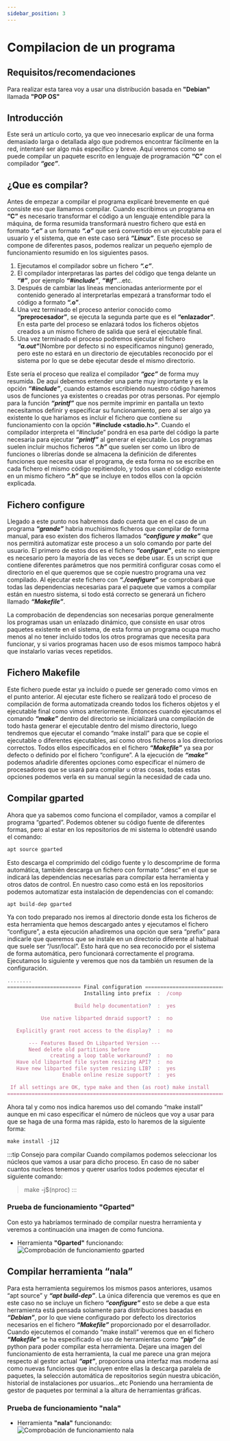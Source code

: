 ```yaml
---
sidebar_position: 3
---
```


# Compilacion de un programa

## Requisitos/recomendaciones

Para realizar esta tarea voy a usar una distribución basada en **"Debian"** llamada **"POP OS"**

## Introducción

Este será un artículo corto, ya que veo innecesario explicar de una forma demasiado larga o detallada algo que podremos encontrar fácilmente en la red, intentaré ser algo más específico y breve. Aquí veremos como se puede compilar un paquete escrito en lenguaje de programación **“C”** con el compilador ***“gcc”***.

## ¿Que es compilar?

Antes de empezar a compilar el programa explicaré brevemente en qué consiste eso que llamamos compilar. Cuando escribimos un programa en **“C”** es necesario transformar el código a un lenguaje entendible para la máquina, de forma resumida transformará nuestro fichero que está en formato ***“.c”*** a un formato ***“.o”*** que será convertido en un ejecutable para el usuario y el sistema, que en este caso será ***“Linux”***. Este proceso se compone de diferentes pasos, podemos realizar un pequeño ejemplo de funcionamiento resumido en los siguientes pasos.

1. Ejecutamos el compilador sobre un fichero ***“.c”***.
2. El compilador interpretaras las partes del código que tenga delante un **“#”**, por ejemplo ***“#include”***, ***“#if”***...etc.
3. Después de cambiar las líneas mencionadas anteriormente por el contenido generado al interpretarlas empezará a transformar todo el código a formato **“.o”**.
4. Una vez terminado el proceso anterior conocido como **“preprocesador”**, se ejecuta la segunda parte que es el **“enlazador”**. En esta parte del proceso se enlazará todos los ficheros objetos creados a un mismo fichero de salida que será el ejecutable final.
5. Una vez terminado el proceso podremos ejecutar el fichero ***“a.out”***(Nombre por defecto si no especificamos ninguno) generado, pero este no estará en un directorio de ejecutables reconocido por el sistema por lo que se debe ejecutar desde el mismo directorio.

Este sería el proceso que realiza el compilador ***“gcc”*** de forma muy resumida. De aquí debemos entender una parte muy importante y es la opción ***“#include”***, cuando estamos escribiendo nuestro código haremos usos de funciones ya existentes o creadas por otras personas. Por ejemplo para la función ***“printf”*** que nos permite imprimir en pantalla un texto necesitamos definir y especificar su funcionamiento, pero al ser algo ya existente lo que haríamos es incluir el fichero que contiene su funcionamiento con la opción **"#include <stadio.h\>"**. Cuando el compilador interpreta el “#include” pondrá en esa parte del código la parte necesaria para ejecutar ***“printf”*** al generar el ejecutable. Los programas suelen incluir muchos ficheros ***“.h”*** que suelen ser como un libro de funciones o librerías donde se almacena la definición de diferentes funciones que necesita usar el programa, de esta forma no se escribe en cada fichero el mismo código repitiendolo, y todos usan el código existente en un mismo fichero ***“.h”*** que se incluye en todos ellos con la opción explicada.

## Fichero configure

Llegado a este punto nos habremos dado cuenta que en el caso de un programa ***“grande”*** habria muchisimos ficheros que compilar de forma manual, para eso existen dos ficheros llamados ***“configure y make”*** que nos permitirá automatizar este proceso a un solo comando por parte del usuario.
El primero de estos dos es el fichero ***“configure”***, este no siempre es necesario pero la mayoría de las veces se debe usar. Es un script que contiene diferentes parámetros que nos permitirá configurar cosas como el directorio en el que queremos que se copie nuestro programa una vez compilado. Al ejecutar este fichero con ***“./configure”*** se comprobará que todas las dependencias necesarias para el paquete que vamos a compilar están en nuestro sistema, si todo está correcto se generará un fichero llamado ***“Makefile”***. 

La comprobación de dependencias son necesarias porque generalmente los programas usan un enlazado dinámico, que consiste en usar otros paquetes existente en el sistema, de esta forma un programa ocupa mucho menos al no tener incluido todos los otros programas que necesita para funcionar, y si varios programas hacen uso de esos mismos tampoco habrá que instalarlo varias veces repetidos.

## Fichero Makefile

Este fichero puede estar ya incluido o puede ser generado como vimos en el punto anterior. Al ejecutar este fichero se realizará todo el proceso de compilación de forma automatizada creando todos los ficheros objetos y el ejecutable final como vimos anteriormente. Entonces cuando ejecutamos el comando ***“make”*** dentro del directorio se inicializará una compilación de todo hasta generar el ejecutable dentro del mismo directorio, luego tendremos que ejecutar el comando “make install” para que se copie el ejecutable o diferentes ejecutables, así como otros ficheros a los directorios correctos. Todos ellos especificados en el fichero ***“Makefile”*** ya sea por defecto o definido por el fichero “configure”. A la ejecución de ***“make”*** podemos añadirle diferentes opciones como especificar el número de procesadores que se usará para compilar u otras cosas, todas estas opciones podemos verla en su manual según la necesidad de cada uno.

## Compilar gparted

Ahora que ya sabemos como funciona el compilador, vamos a compilar el programa “gparted”. Podemos obtener su código fuente de diferentes formas, pero al estar en los repositorios de mi sistema lo obtendré usando el comando:
```jsx
apt source gparted
```

Esto descarga el comprimido del código fuente y lo descomprime de forma automática, también descarga un fichero con formato “.desc” en el que se indicará las dependencias necesarias para compilar esta herramienta y otros datos de control. En nuestro caso como está en los repositorios podemos automatizar esta instalación de dependencias con el comando:
```jsx
apt build-dep gparted
```

Ya con todo preparado nos iremos al directorio donde esta los ficheros de esta herramienta que hemos descargado antes y ejecutamos el fichero “configure”, a esta ejecución añadiremos una opción que sera “prefix” para indicarle que queremos que se instale en un directorio diferente al habitual que suele ser “/usr/local”. Esto hará que no sea reconocido por el sistema de forma automática, pero funcionará correctamente el programa. Ejecutamos lo siguiente y veremos que nos da también un resumen de la configuración.
```jsx title="./configure --prefix=/comp"
........
======================== Final configuration ===========================
                         Installing into prefix  :  /comp

                      Build help documentation?  :  yes

           Use native libparted dmraid support?  :  no

   Explicitly grant root access to the display?  :  no

       --- Features Based On Libparted Version ---
       Need delete old partitions before
              creating a loop table workaround?  :  no
   Have old libparted file system resizing API?  :  no
   Have new libparted file system resizing LIB?  :  yes
                  Enable online resize support?  :  yes

 If all settings are OK, type make and then (as root) make install
========================================================================
```
Ahora tal y como nos indica haremos uso del comando “make install” aunque en mi caso especificar el número de núcleos que voy a usar para que se haga de una forma mas rápida, esto lo haremos de la siguiente forma:
```jsx
make install -j12
```
:::tip Consejo para compilar
Cuando compilamos podemos seleccionar los núcleos que vamos a usar para dicho proceso. En caso de no saber cuantos nucleos tenemos y querer usarlos todos podemos ejecutar el siguiente comando:
>make -j$(nproc)
:::

### Prueba de funcionamiento "Gparted"

Con esto ya habríamos terminado de compilar nuestra herramienta y veremos a continuación una imagen de como funciona.

* Herramienta **"Gparted"** funcionando:
![Comprobación de funcionamiento gparted](/img/compilacion-paquete/gparted-comp.png)

## Compilar herramienta “nala”

Para esta herramienta seguiremos los mismos pasos anteriores, usamos “apt source” y ***“apt build-dep”***. La única diferencia que veremos es que en este caso no se incluye un fichero ***“configure”*** esto se debe a que esta herramienta está pensada solamente para distribuciones basadas en ***“Debian”***, por lo que viene configurado por defecto los directorios necesarios en el fichero ***“Makefile”*** proporcionado por el desarrollador.
Cuando ejecutemos el comando “make install” veremos que en el fichero ***“Makefile”*** se ha especificado el uso de herramientas como ***“pip”*** de python para poder compilar esta herramienta. Dejare una imagen del funcionamiento de esta herramienta, la cual me parece una gran mejora respecto al gestor actual ***“apt”***, proporciona una interfaz mas moderna así como nuevas funciones que incluyen entre ellas la descarga paralela de paquetes, la selección automática de repositorios según nuestra ubicación, historial de instalaciones por usuarios…etc Poniendo una herramienta de gestor de paquetes por terminal a la altura de herramientas gráficas.

### Prueba de funcionamiento "nala"

* Herramienta **"nala"** funcionando:
![Comprobación de funcionamiento nala](/img/compilacion-paquete/nala-comp.png)